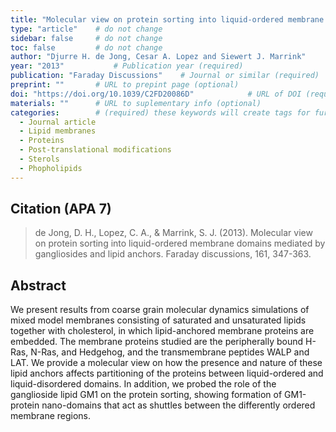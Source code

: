 ```yaml
---
title: "Molecular view on protein sorting into liquid-ordered membrane domains mediated by gangliosides and lipid anchors"          # Paper title (required)
type: "article"    # do not change
sidebar: false     # do not change
toc: false         # do not change
author: "Djurre H. de Jong, Cesar A. Lopez and Siewert J. Marrink"         # Paper authors (required)
year: "2013"           # Publication year (required)
publication: "Faraday Discussions"    # Journal or similar (required)
preprint: ""       # URL to prepint page (optional)  
doi: "https://doi.org/10.1039/C2FD20086D"            # URL of DOI (required)  
materials: ""      # URL to suplementary info (optional)
categories:        # (required) these keywords will create tags for further filtering. 
  - Journal article
  - Lipid membranes
  - Proteins
  - Post-translational modifications
  - Sterols
  - Phopholipids
---
```


<!-- 
The info below is just an example. 

Both fields are required and they have to be replaced with the respective info for each paper. 

Please notice the `> ` symbol before the citation, it gives it additional styling.  
-->

## Citation (APA 7)      

> de Jong, D. H., Lopez, C. A., & Marrink, S. J. (2013). Molecular view on protein sorting into liquid-ordered membrane domains mediated by gangliosides and lipid anchors. Faraday discussions, 161, 347-363.

## Abstract

We present results from coarse grain molecular dynamics simulations of mixed model membranes consisting of saturated and unsaturated lipids together with cholesterol, in which lipid-anchored membrane proteins are embedded. The membrane proteins studied are the peripherally bound H-Ras, N-Ras, and Hedgehog, and the transmembrane peptides WALP and LAT. We provide a molecular view on how the presence and nature of these lipid anchors affects partitioning of the proteins between liquid-ordered and liquid-disordered domains. In addition, we probed the role of the ganglioside lipid GM1 on the protein sorting, showing formation of GM1-protein nano-domains that act as shuttles between the differently ordered membrane regions.